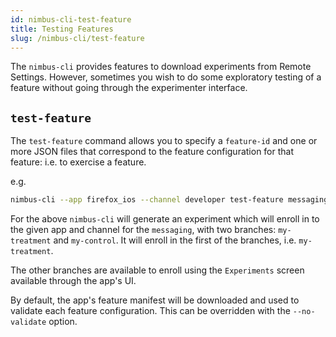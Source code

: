 ```yaml
---
id: nimbus-cli-test-feature
title: Testing Features
slug: /nimbus-cli/test-feature
---
```


The `nimbus-cli` provides features to download experiments from Remote Settings. However, sometimes you wish to do some exploratory testing of a feature without going through the experimenter interface.

## `test-feature`

The `test-feature` command allows you to specify a `feature-id` and one or more JSON files that correspond to the feature configuration for that feature: i.e. to exercise a feature.

e.g.

```sh
nimbus-cli --app firefox_ios --channel developer test-feature messaging my-treatment.json my-control.json
```

For the above `nimbus-cli` will generate an experiment which will enroll in to the given app and channel for the `messaging`, with two branches: `my-treatment` and `my-control`. It will enroll in the first of the branches, i.e. `my-treatment`.

The other branches are available to enroll using the `Experiments` screen available through the app's UI.

By default, the app's feature manifest will be downloaded and used to validate each feature configuration. This can be overridden with the `--no-validate` option.
